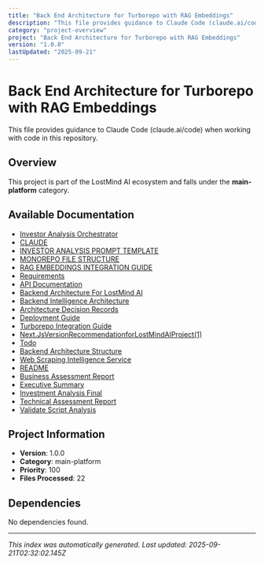 ```yaml
---
title: "Back End Architecture for Turborepo with RAG Embeddings"
description: "This file provides guidance to Claude Code (claude.ai/code) when working with code in this repository."
category: "project-overview"
project: "Back End Architecture for Turborepo with RAG Embeddings"
version: "1.0.0"
lastUpdated: "2025-09-21"
---
```


# Back End Architecture for Turborepo with RAG Embeddings

This file provides guidance to Claude Code (claude.ai/code) when working with code in this repository.

## Overview

This project is part of the LostMind AI ecosystem and falls under the **main-platform** category.

## Available Documentation

- [Investor Analysis Orchestrator](./investor-analysis-orchestrator)
- [CLAUDE](./ai-context)
- [INVESTOR ANALYSIS PROMPT TEMPLATE](./INVESTOR_ANALYSIS_PROMPT_TEMPLATE)
- [MONOREPO FILE STRUCTURE](./MONOREPO_FILE_STRUCTURE)
- [RAG EMBEDDINGS INTEGRATION GUIDE](./RAG_EMBEDDINGS_INTEGRATION_GUIDE)
- [Requirements](./requirements)
- [API Documentation](./API-Documentation)
- [Backend Architecture For LostMind AI](./Backend-Architecture-for-LostMind-AI)
- [Backend Intelligence Architecture](./Backend-Intelligence-Architecture)
- [Architecture Decision Records](./architecture-decision-records)
- [Deployment Guide](./Deployment-Guide)
- [Turborepo Integration Guide](./Turborepo-Integration-Guide)
- [Next.JsVersionRecommendationforLostMindAIProject(1)](./Next-jsVersionRecommendationforLostMindAIProject-1-)
- [Todo](./todo)
- [Backend Architecture Structure](./backend-architecture-structure)
- [Web Scraping Intelligence Service](./web_scraping_intelligence_service)
- [README](./readme)
- [Business Assessment Report](./business_assessment_report)
- [Executive Summary](./executive_summary)
- [Investment Analysis Final](./investment_analysis_final)
- [Technical Assessment Report](./technical_assessment_report)
- [Validate Script Analysis](./validate-script-analysis)

## Project Information

- **Version**: 1.0.0
- **Category**: main-platform
- **Priority**: 100
- **Files Processed**: 22

## Dependencies

No dependencies found.

---
*This index was automatically generated. Last updated: 2025-09-21T02:32:02.145Z*
